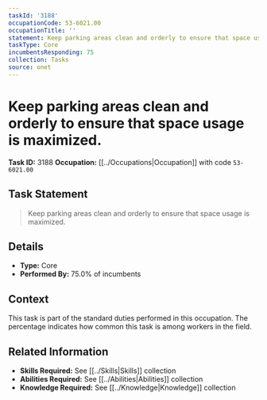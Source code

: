 ```yaml
---
taskId: '3188'
occupationCode: 53-6021.00
occupationTitle: ''
statement: Keep parking areas clean and orderly to ensure that space usage is maximized.
taskType: Core
incumbentsResponding: 75
collection: Tasks
source: onet
---
```

# Keep parking areas clean and orderly to ensure that space usage is maximized.

**Task ID:** 3188
**Occupation:** [[../Occupations|Occupation]] with code `53-6021.00`

## Task Statement

> Keep parking areas clean and orderly to ensure that space usage is maximized.

## Details

- **Type:** Core
- **Performed By:** 75.0% of incumbents

## Context

This task is part of the standard duties performed in this occupation. The percentage indicates how common this task is among workers in the field.

## Related Information

- **Skills Required:** See [[../Skills|Skills]] collection
- **Abilities Required:** See [[../Abilities|Abilities]] collection
- **Knowledge Required:** See [[../Knowledge|Knowledge]] collection
